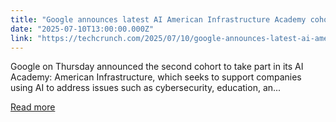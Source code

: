 ```yaml
---
title: "Google announces latest AI American Infrastructure Academy cohort"
date: "2025-07-10T13:00:00.000Z"
link: "https://techcrunch.com/2025/07/10/google-announces-latest-ai-american-infrastructure-acadmey-cohort/"
---
```


Google on Thursday announced the second cohort to take part in its AI Academy: American Infrastructure, which seeks to support companies using AI to address issues such as cybersecurity, education, an...

[Read more](https://techcrunch.com/2025/07/10/google-announces-latest-ai-american-infrastructure-acadmey-cohort/)
